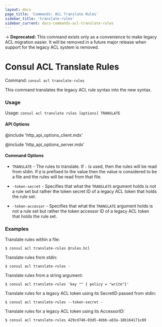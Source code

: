 ```yaml
---
layout: docs
page_title: 'Commands: ACL Translate Rules'
sidebar_title: 'translate-rules'
sidebar_current: docs-commands-acl-translate-rules
---
```


-> **Deprecated:** This command exists only as a convenience to make legacy ACL migration easier.
It will be removed in a future major release when support for the legacy ACL system is removed.

# Consul ACL Translate Rules

Command: `consul acl translate-rules`

This command translates the legacy ACL rule syntax into the new syntax.

### Usage

Usage: `consul acl translate rules [options] TRANSLATE`

#### API Options

@include 'http_api_options_client.mdx'

@include 'http_api_options_server.mdx'

#### Command Options

- `TRANSLATE` - The rules to translate. If `-` is used, then
  the rules will be read from stdin. If `@` is prefixed to
  the value then the value is considered to be a file and
  the rules will be read from that file.

- `-token-secret` - Specifies that what the `TRANSLATE` argument
  holds is not a rule set but rather the token secret ID of a
  legacy ACL token that holds the rule set.

- `-token-accessor` - Specifies that what the `TRANSLATE` argument
  holds is not a rule set but rather the token accessor ID of a
  legacy ACL token that holds the rule set.

### Examples

Translate rules within a file:

```shell
$ consul acl translate-rules @rules.hcl
```

Translate rules from stdin:

```shell
$ consul acl translate-rules -
```

Translate rules from a string argument:

```shell
$ consul acl translate-rules 'key "" { policy = "write"}'
```

Translate rules for a legacy ACL token using its SecretID passed from stdin:

```shell
$ consul acl translate-rules --token-secret -
```

Translate rules for a legacy ACL token using its AccessorID:

```shell
$ consul acl translate-rules 429cd746-03d5-4bbb-a83a-18b164171c89
```
